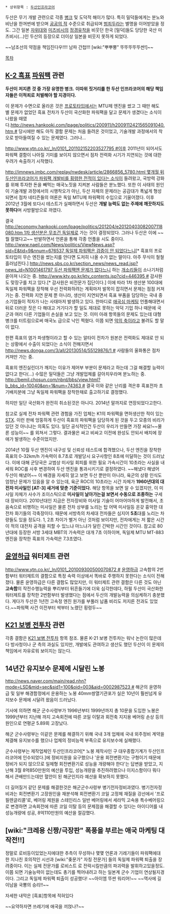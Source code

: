  * 상위항목 : [[두산인프라코어]]

두산은 무기 개발 관련으로 각종 [[병크]] 및 도덕적 해이가 많다. 특히 밀덕들에게는 분노와 비난을 한꺼번에 받으며 [[공공의 적]] 수준으로 취급되며 [[범죄두]]라는 별명을 이어받았을 정도. 그간 일본 [[자위대]]와 [[미츠비시]]의 [[정경유착]]을 비웃던 한국 [밀덕]들도 당당한 국산 미츠비시(...)인 두산의 등장으로 더이상 일본을 비웃지 못하게 되었다.

~~남조선의 약점을 책임진다우!!!! 남파 간첩!!! [wiki:"뿌뿌뿡" 뚜뚜뚜뚜뚜싼!]~~

[[목차]]

== [[K-2 흑표]] [[파워팩]] 관련 ==
'''두산이 저지른 것 중 가장 유명한 병크.'''
'''이따위 짓거리를 한 두산 인프라코어의 해당 책임자들은 이적죄로 처벌해야 할 지경이다.'''

이 문제가 수면으로 올라온 것은 [[프로토타입]]에서는 MTU제 엔진을 썼고 그 때만 해도 별 문제가 없었던 흑표 전차가 두산이 국산화한 파워팩을 달고 문제가 생겼다는 소식이 나왔을 때였다.[[http://news.hankooki.com/lpage/politics/200911/h2009112421565091040.htm #]] 당시에만 해도 아직 결함 문제는 처음 들려온 것이었고, 기술개발 과정에서의 착오로 받아들여질 수 있는 문제였다. 그러나...

[[http://www.ytn.co.kr/_ln/0101_201102152203527795 #]]이후 2011년이 되어서도 파워팩 결함이 나아질 기미를 보이지 않으면서 점차 전력화 시기가 지연되는 것에 대한 우려가 속출하기 시작했다.

[[http://imnews.imbc.com/replay/nwdesk/article/2866856_5780.html 몇개월 뒤 두산인프라코어가 파워팩 개발비를 횡령한 전적이 있다는 소식]]이 들려왔고, 국방력 강화를 위해 투자한 돈을 빼먹는 매국노짓을 지켜본 사람들은 분노했다. 또한 이 사태의 원인이 기술개발 과정에서의 시행착오가 아닌, 두산 자체의 문제라는 공감대가 폭넓게 형성되면서 점차 네티즌들의 여론은 독일 MTU제 파워팩의 수입으로 기울어졌다. 이후 2012년 3월에 또다시 테스트가 실패하면서 두산은 '''개발 능력도 없는 주제에 깨끗하지도 못하다'''며 사방팔방으로 까였다.

결국 [[http://economy.hankooki.com/lpage/politics/201204/e20120403082007118080.htm 1차 생산분은 무조건 독일제로]] 가는 것이 결정되었다. 그러나 두산은 이에 ~~뭘 잘했다고~~ 반발하면서 언론을 통해 각종 언플을 시도 중이다. [[http://www.naeil.com/News/politics/ViewNews.asp?sid=E&tid=9&nnum=676537 독일제 파워팩은 검증이 안 되었다느니]][* 흑표의 프로토타입이 무슨 엔진을 썼는지를 안다면 도저히 나올 수가 없는 말이다. 아주 무식이 철철 흘러넘친다.] [[http://news.sbs.co.kr/section_news/news_read.jsp?news_id=N1001461797 두산 파워팩엔 문제가 없다느니]] 하는 [[개소리]]들이 소나기처럼 쏟아져 나오는 중. [[http://www.ktv.go.kr/ktv_contents.jsp?cid=446395 #]] 감사원도 맞장구를 치고 있다.[* 감사원은 비전문가 집단이다.] 이에 따라 1차 생산분 100대에 독일제 파워팩을 장착해 우선 전력화하려는 계획마저 발목이 잡히면서 문제는 점점 커져가는 중. 전력화 지연 문제 뿐 아니라, 생산이 지연되면서 흑표 부품을 담당하는 국내 중소기업들이 적자가 나는 사태마저 발생하고 있다. 한마디로 [[애국심 마케팅]] 언플해대면서 뒤로 더러운 짓은 다 해대고 거기다가 할 일도 제대로 못하는 악덕 기업 하나 때문에 국군과 여러 다른 기업들이 손실을 보고 있는 것. 이미 아래 항목들의 문제도 있는데 대형 병크를 터트림으로써 매국노 급으로 낙인 찍혔다. 이쯤 되면 [[악의 축]]이라고 불려도 할 말이 없다.

한편 흑표의 염가 파생형이라고 할 수 있는 알타이 전차가 원본은 전력화도 제대로 안 되는 상황에서 수출이 되었다는 소식이 전해지면서 [[http://news.donga.com/3/all/20130514/55129876/1 #]] 사람들의 울화통은 점차 커져만 가는 중.

흑표의 엔진실린더가 깨지는 이유가 제어부 부분이 문제라고 하는데 그걸 해결할 능력이 없다고 한다(...) 수많은 밀덕들은 그냥 개발업체를 갈아치우라며 분노하는 중. [[http://bemil.chosun.com/nbrd/bbs/view.html?b_bbs_id=10040&pn=1&num=74363 #]] 결국 이와 같은 난리를 격은후 흑표전차 초기배치분에 그냥 독일제 파워팩을 장착한채로 출고하기로 결정했다.

하지만 일단 국산화가 완전히 취소된것은 아니다. 2014년 말까지로 연장되었다고한다.

참고로 실제 전차 파워팩 관련 경험을 가진 업체는 K1의 파워팩을 면허생산한 적이 있는 [[STX]]. 이런 판에 엉뚱하게 두산이 흑표의 파워팩을 담당하게 된 것을 두고 모종의 비리가 있던 것 아니냐는 의혹도 있다. 일단 공식적인건 두산이 우리가 만들면 가장 싸요!~~물론 성능이~~ 를 외쳐서 그렇다. 결과물은 싸고 비싸고 이전에 완성도 안되서 배치에 장애가 발생하는 수준이었지만.

2014년 10월 두산 엔진이 내구성 및 신뢰성 테스트에 합격했으나, 두산 엔진을 장착한 흑표의 0-32km/h 가속력이 8.7초로 개발당시 요구사항인 8초에 미달하는 것이 드러났다. 이에 대해 군당국은 교범상 미사일 회피를 위한 필요 가속시간이 10초라는 사실을 내세워 ROC를 사후 변경하여 두산 엔진을 통과시키기로 결정하였다. ~~해냈다 해냈어 두산이 해냈어~~ 이 배경을 자세히 알고 보면 두산 뿐만이 아니라, 육군의 상황 인식도 엄청난 문제가 있음을 알 수 있는데, 육군 ROC의 10초라는 시간 자체가 '''1960년대의 대전차 미사일인 [AT-3] 새거에 맞춘 기준이었다.''' 해당 항목을 보면 알 수 있겠지만, 이 미사일 자체가 사수가 조이스틱으로 '''미사일이 날아가는걸 보면서 수동으로 조종하는''' 구세대 장비이다. 2010년대인 지금은 전자장비와 미사일 기술이 어마어마하게 발전해서, 초음속으로 비행하는 미사일은 물론 전차 상부를 노리는 탑 어택 미사일등 온갖 흉악한 대전차 화기들의 각축장이다. 때문에 서방측의 차세대 전차들은 심지어 '''5초'''대를 노리는 차량들도 있을 정도다. 1, 2초 차이가 별거 아닌 것처럼 보이지만, 전차에게는 저 짧은 시간이 적의 대전차 공격을 피할 수 있느냐 마느냐가 달린 긴박한 시간인 것이다. 참고로 80년대에 등장한 서방 3세대 MBT의 가속력은 대개 7초 이하이며, 독일제 MTU MT-883 엔진을 장착한 흑표의 가속력은 7.3초였다. 


== [[윤영하급]] 워터제트 관련 ==
[[http://www.ytn.co.kr/_ln/0101_201009300500070872 #]] [[윤영하급]] 고속함의 2번함부터 워터제트의 결함으로 특정 속력 이상에서 똑바로 주행하지 못한다는 소식이 전해졌다. 물론 윤영하급은 다른 결함도 많았지만, 이 워터제트 관련 결함은 다른 것도 아닌 '''고속함'''의 작전수행능력을 뿌리부터 뒤흔들기에 더욱 심각한데다, 하필 두산이 국산화한 워터제트를 장착한 2번함부터 발생했다는 점에서 두산의 개발능력을 의심케하기 충분했다. 게다가 두산은 1년전 고속정 엔진 원가를 부풀러 납품 비리도 저지른 전과도 있었다.~~파워팩 사건 이전부터 싹부터 노랬던 횡령두~~

== [[K21 보병 전투차]] 관련 ==
각종 결함은 [[K21 보병 전투차]] 항목 참조. 물론 K-21 보병 전투차는 워낙 논란이 많은데다 방사청이나 군 측의 과실도 있지만, 개발에도 관여하고 생산도 했던 두산이 이 문제의 책임에서 자유로워 보이지는 않는다.

== 14년간 유지보수 문제에 시달린 노봉 ==
[[http://news.naver.com/main/read.nhn?mode=LSD&mid=sec&sid1=100&oid=003&aid=0002987523 #]] 해군의 윤영하급 및 일부 해경함정에서 운용하는 노봉 40mm쌍열기관포가 실은 10년이 훨씬넘게 유지보수 문제에 시달려 왔음이 드러났다.

기사에 의하면 해군 군수사령부가 1996년부터 1999년까지 총 10문을 도입한 노봉은 1999년부터 지난해 까지 고속회전에 따른 코일 이탈과 회전축 지지용 베어링 손상 등의 원인으로 연평균 5.89회 고장났다. 

해군 군수사령부는 이같은 문제를 해결하기 위해 국내 3개 업체에 국내 외주정비 계약을 체결해 유지보수를 했으나 업체의 정비능력 부족으로 유지보수에 실패했다.

군수사령부는 제작업체인 두산인프라코어[* 노봉 제작사인 구 대우종합기계가 두산인프라코어에 인수되었다.]에 정비지원을 요구했으나 '운용 회전변환기는 구형이기 때문에 정비가 되지 않으므로 일체형 회전변환기로 성능을 개량해야 한다'는 답변을 받았고, 지난해 3월 8억850만원의 예산을 투입, 성능개량을 추진하려했으나 이지스함이다 뭐다 해서 큰배만드는데만 혈안이 된 해군인지라 예산을 확보하지 못했다.

더 길어질거 같던 문제를 해결한것은 해군군수사령부 병기전자정비과였다. 병기전자정비과는 회전변환기 고장원인을 재분석해 회전변환기 코일 고정체 재질을 강선에서 '프로필렌글리콜'로, 베어링 제원을 스테인리스 일반 베어링에서 세라믹 고속용 특수베어링으로 변경하면 고속회전에 따른 코일 이탈 등의 문제점을 해결할 수 있다는 아이디어를 내 성능개량에 성공, 8억110만원의 예산을 절감했다.

== [wiki:"크레용 신짱/극장판" 폭풍을 부르는 애국 마케팅 대작전!!] ==
 
정말로 로비등이있었는지에대한 추측이 무성하나 몇몇 언론과 기레기들이 파워팩에대한 지나친 호의적인 시선과 [wiki:"좆문가" 자칭 전문가] 들의 독일제 파워팩 퇴출을 장려중이다. 이는 실제 전문가를 로비스트 로 전락시킬만큼의 파괴력을 발휘하고있을정도. 이쯤 되면 기술능력이 없는데도 총기를 찍어내려고 하는 일본계 군수 기업이 연상될지경이다. 그리고 독일제 파워팩 퇴출이 성공했다! ~~아이엠 뚜싼 워리어!~~  ~~역사에 길이남을 국뽕의 승리!!~~

자세한 내막은 [흑표]항목에 적혀있다

~~요약하자면 쓰레기에 애국을 끼얹나?~~
